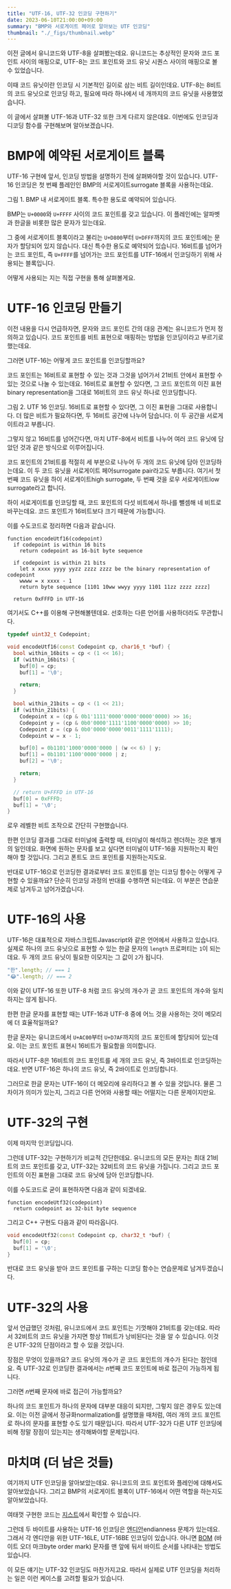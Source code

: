 ```yaml
---
title: "UTF-16, UTF-32 인코딩 구현하기"
date: 2023-06-10T21:00:00+09:00
summary: "BMP와 서로게이트 페어로 알아보는 UTF 인코딩"
thumbnail: "./_figs/thumbnail.webp"
---
```




<PostLink href="/2023/06/09/01">이전 글</PostLink>에서 유니코드와 UTF-8을 살펴봤는데요.
유니코드는 추상적인 문자와 코드 포인트 사이의 매핑으로, UTF-8는 코드 포인트와 코드 유닛 시퀀스 사이의 매핑으로 볼 수 있었습니다.

이때 코드 유닛이란 인코딩 시 기본적인 길이로 삼는 비트 길이인데요.
UTF-8는 8비트의 코드 유닛으로 인코딩 하고, 필요에 따라 하나에서 네 개까지의 코드 유닛을 사용했었습니다.

이 글에서 살펴볼 UTF-16과 UTF-32 또한 크게 다르지 않은데요.
이번에도 인코딩과 디코딩 함수를 구현해보며 알아보겠습니다.


# BMP에 예약된 서로게이트 블록

UTF-16 구현에 앞서, 인코딩 방법을 설명하기 전에 살펴봐야할 것이 있습니다.
UTF-16 인코딩은 첫 번째 플레인인 BMP의 서로게이트<AltLang>surrogate</AltLang> 블록을 사용하는데요.

<FigureV2 src={fig1} alt="Surrogate block in BMP">
  <FigureCaption slot="caption">그림 1. BMP 내 서로게이트 블록. 특수한 용도로 예약되어 있습니다.</FigureCaption>
</FigureV2>

BMP는 `U+0000`와 `U+FFFF` 사이의 코드 포인트를 갖고 있습니다.
이 플레인에는 알파벳과 한글을 비롯한 많은 문자가 있는데요.

그 중에 서로게이트 블록이라고 불리는 `U+D800`부터 `U+DFFF`까지의 코드 포인트에는 문자가 할당되어 있지 않습니다.
대신 특수한 용도로 예약되어 있습니다.
16비트를 넘어가는 코드 포인트, 즉 `U+FFFF`를 넘어가는 코드 포인트를 UTF-16에서 인코딩하기 위해 사용되는 블록입니다.

어떻게 사용되는 지는 직접 구현을 통해 살펴볼게요.


# UTF-16 인코딩 만들기

이전 내용을 다시 언급하자면, 문자와 코드 포인트 간의 대응 관계는 유니코드가 먼저 정의하고 있습니다.
코드 포인트를 비트 표현으로 매핑하는 방법을 인코딩이라고 부르기로 했는데요.

그러면 UTF-16는 어떻게 코드 포인트를 인코딩할까요?

코드 포인트는 16비트로 표현할 수 있는 것과 그것을 넘어가서 21비트 안에서 표현할 수 있는 것으로 나눌 수 있는데요.
16비트로 표현할 수 있다면, 그 코드 포인트의 이진 표현<AltLang>binary representation</AltLang>을 그대로 16비트의 코드 유닛 하나로 인코딩합니다.

<FigureV2 src={fig2} alt="utf-16 encoding">
  <FigureCaption slot="caption">그림 2. UTF 16 인코딩. 16비트로 표현할 수 있다면, 그 이진 표현을 그대로 사용합니다. 더 많은 비트가 필요하다면, 두 16비트 공간에 나누어 담습니다. 이 두 공간을 서로게이트라고 부릅니다.</FigureCaption>
</FigureV2>

그렇지 않고 16비트를 넘어간다면, 마치 UTF-8에서 비트를 나누어 여러 코드 유닛에 담았던 것과 같은 방식으로 이루어집니다.

코드 포인트의 21비트를 적절히 세 부분으로 나누어 두 개의 코드 유닛에 담아 인코딩하는데요.
이 두 코드 유닛을 서로게이트 페어<AltLang>surrogate pair</AltLang>라고도 부릅니다.
여기서 첫 번째 코드 유닛을 하이 서로게이트<AltLang>high surrogate</AltLang>, 두 번째 것을 로우 서로게이트<AltLang>low surrogate</AltLang>라고 합니다.

하이 서로게이트를 인코딩할 때, 코드 포인트의 다섯 비트에서 하나를 뺄셈해 네 비트로 바꾸는데요.
코드 포인트가 16비트보다 크기 때문에 가능합니다.

이를 수도코드로 정리하면 다음과 같습니다.

```
function encodeUtf16(codepoint)
  if codepoint is within 16 bits
    return codepoint as 16-bit byte sequence

  if codepoint is within 21 bits
    let x xxxx yyyy yyzz zzzz zzzz be the binary representation of codepoint
    wwww = x xxxx - 1
    return byte sequence [1101 10ww wwyy yyyy 1101 11zz zzzz zzzz]

  return 0xFFFD in UTF-16
```

여기서도 C++를 이용해 구현해볼텐데요.
선호하는 다른 언어를 사용하더라도 무관합니다.

```cpp
typedef uint32_t Codepoint;

void encodeUtf16(const Codepoint cp, char16_t *buf) {
  bool within_16bits = cp < (1 << 16);
  if (within_16bits) {
    buf[0] = cp;
    buf[1] = '\0';

    return;
  }

  bool within_21bits = cp < (1 << 21);
  if (within_21bits) {
    Codepoint x = (cp & 0b1'1111'0000'0000'0000'0000) >> 16;
    Codepoint y = (cp & 0b0'0000'1111'1100'0000'0000) >> 10;
    Codepoint z = (cp & 0b0'0000'0000'0011'1111'1111);
    Codepoint w = x - 1;

    buf[0] = 0b1101'1000'0000'0000 | (w << 6) | y;
    buf[1] = 0b1101'1100'0000'0000 | z;
    buf[2] = '\0';

    return;
  }

  // return U+FFFD in UTF-16
  buf[0] = 0xFFFD;
  buf[1] = '\0';
}
```

로우 레벨한 비트 조작으로 간단히 구현했습니다.

한편 인코딩 결과를 그대로 터미널에 출력할 때, 터미널이 해석하고 렌더하는 것은 별개의 일인데요.
화면에 원하는 문자를 보고 싶다면 터미널이 UTF-16을 지원하는지 확인해야 할 것입니다.
그리고 폰트도 코드 포인트를 지원하는지도요.

반대로 UTF-16으로 인코딩한 결과로부터 코드 포인트를 얻는 디코딩 함수는 어떻게 구현할 수 있을까요?
단순히 인코딩 과정의 반대를 수행하면 되는데요.
이 부분은 연습문제로 남겨두고 넘어가겠습니다.


# UTF-16의 사용

UTF-16은 대표적으로 자바스크립트<AltLang>Javascript</AltLang>와 같은 언어에서 사용하고 있습니다.
실제로 하나의 코드 유닛으로 표현할 수 있는 한글 문자의 `length` 프로퍼티는 `1`이 되는데요.
두 개의 코드 유닛이 필요한 이모지는 그 값이 `2`가 됩니다.
```javascript
"한".length; // === 1
"😂".length; // === 2
```
이와 같이 UTF-16 또한 UTF-8 처럼 코드 유닛의 개수가 곧 코드 포인트의 개수와 일치하지는 않게 됩니다.

한편 한글 문자를 표현할 때는 UTF-16과 UTF-8 중에 어느 것을 사용하는 것이 메모리에 더 효율적일까요?

한글 문자는 유니코드에서 `U+AC00`부터 `U+D7AF`까지의 코드 포인트에 할당되어 있는데요.
이는 코드 포인트 표현시 16비트가 필요함을 의미합니다.

따라서 UTF-8은 16비트의 코드 포인트를 세 개의 코드 유닛, 즉 3바이트로 인코딩하는데요.
반면 UTF-16은 하나의 코드 유닛, 즉 2바이트로 인코딩합니다.

그러므로 한글 문자는 UTF-16이 더 메모리에 유리하다고 볼 수 있을 것입니다.
물론 그 차이가 의미가 있는지, 그리고 다른 언어와 사용할 때는 어떨지는 다른 문제이지만요.


# UTF-32의 구현

이제 마지막 인코딩입니다.

그런데 UTF-32는 구현하기가 비교적 간단한데요.
유니코드의 모든 문자는 최대 21비트의 코드 포인트를 갖고, UTF-32는 32비트의 코드 유닛을 가집니다.
그리고 코드 포인트의 이진 표현을 그대로 코드 유닛에 담아 인코딩합니다.

이를 수도코드로 굳이 표현하자면 다음과 같이 되겠네요.

```
function encodeUtf32(codepoint)
  return codepoint as 32-bit byte sequence
```

그리고 C++ 구현도 다음과 같이 따라옵니다.

```cpp
void encodeUtf32(const Codepoint cp, char32_t *buf) {
  buf[0] = cp;
  buf[1] = '\0';
}
```

반대로 코드 유닛을 받아 코드 포인트를 구하는 디코딩 함수는 연습문제로 남겨두겠습니다.


# UTF-32의 사용

앞서 언급했던 것처럼, 유니코드에서 코드 포인트는 기껏해야 21비트를 갖는데요.
따라서 32비트의 코드 유닛을 가지면 항상 11비트가 낭비된다는 것을 알 수 있습니다.
이것은 UTF-32의 단점이라고 할 수 있을 것입니다.

장점은 무엇이 있을까요?
코드 유닛의 개수가 곧 코드 포인트의 개수가 된다는 점인데요.
즉 UTF-32로 인코딩한 결과에서는 $n$번째 코드 포인트에 바로 접근이 가능하게 됩니다.

그러면 $n$번째 문자에 바로 접근이 가능할까요?

하나의 코드 포인트가 하나의 문자에 대부분 대응이 되지만, 그렇지 않은 경우도 있는데요.
이는 <PostLink href="/2023/06/09/01">이전 글</PostLink>에서 정규화<AltLang>normalization</AltLang>를 설명했을 때처럼, 여러 개의 코드 포인트로 하나의 문자를 표현할 수도 있기 때문입니다.
따라서 UTF-32가 다른 UTF 인코딩에 비해 정말 장점이 있는지는 생각해봐야할 문제입니다.


# 마치며 (더 남은 것들)

여기까지 UTF 인코딩을 알아보았는데요.
유니코드의 코드 포인트와 플레인에 대해서도 알아보았습니다.
그리고 BMP의 서로게이트 블록이 UTF-16에서 어떤 역할을 하는지도 알아보았습니다.

여태껏 구현한 코드는 [지스트][gist]에서 확인할 수 있습니다.

[gist]: https://gist.github.com/wcho21/5bb039c1312cfe2aa0dc3c913d8dee75

그런데 두 바이트를 사용하는 UTF-16 인코딩은 [엔디안][wp-endian]<AltLang>endianness</AltLang> 문제가 있는데요.
그래서 각 엔디안을 위한 UTF-16LE, UTF-16BE 인코딩이 있습니다.
아니면 [BOM][wp-bom] (바이트 오더 마크<AltLang>byte order mark</AltLang>) 문자를 맨 앞에 둬서 바이트 순서를 나타내는 방법도 있습니다.

이 모든 얘기는 UTF-32 인코딩도 마찬가지고요.
따라서 실제로 UTF 인코딩을 처리하는 일은 이런 케이스를 고려할 필요가 있습니다.

[wp-bom]: https://ko.wikipedia.org/wiki/%EB%B0%94%EC%9D%B4%ED%8A%B8_%EC%88%9C%EC%84%9C_%ED%91%9C%EC%8B%9D

[wp-endian]: https://ko.wikipedia.org/wiki/%EC%97%94%EB%94%94%EC%96%B8
